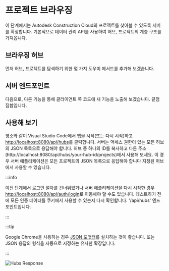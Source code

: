 
# 프로젝트 브라우징

이 단계에서는 Autodesk Construction Cloud의 프로젝트를 찾아볼 수 있도록 서버를 확장합니다. 
기본적으로 데이터 관리 API를 사용하여 허브, 프로젝트의 계층 구조를 가져옵니다.

## 브라우징 허브

먼저 허브, 프로젝트를 탐색하기 위한 몇 가지 도우미 메서드를 추가해 보겠습니다.

<NodeJsVsCodeHubs />

## 서버 엔드포인트

다음으로, 다른 기능을 통해 클라이언트 쪽 코드에 새 기능을 노출해 보겠습니다.
끝점 집합입니다.

<NodeJsVsCodeEndpoints />

## 사용해 보기

평소와 같이 Visual Studio Code에서 앱을 시작(또는 다시 시작)하고
[http://localhost:8080/api/hubs](http://localhost:8080/api/hubs)를 클릭합니다.
서버는 액세스 권한이 있는 모든 허브의 JSON 목록으로 응답해야 합니다.
허브 중 하나의 ID를 복사하고 다른 주소(http://localhost:8080/api/hubs/your-hub-id/projects)에서 사용해 보세요.
이 경우 서버 애플리케이션은 모든 프로젝트의 JSON 목록으로 응답해야 합니다
지정된 허브에서 사용할 수 있습니다.



:::info

이전 단계에서 로그인 절차를 건너뛰었거나 서버 애플리케이션을 다시 시작한 경우
[http://localhost:8080/api/auth/login](http://localhost:8080/api/auth/login)로 이동해야 할 수도 있습니다.
테스트하기 전에 모든 인증 데이터를 쿠키에서 사용할 수 있는지 다시 확인합니다.
'/api/hubs' 엔드포인트입니다.


:::





:::tip

Google Chrome을 사용하는 경우 [JSON 포맷터](https://chrome.google.com/webstore/detail/json-formatter/bcjindcccaagfpapjjmafapmmgkkhgoa?hl=en)를 설치하는 것이 좋습니다.
또는 JSON 응답의 형식을 자동으로 지정하는 유사한 확장입니다.


:::



![Hubs Response](./_shared/hubs-response.webp)
